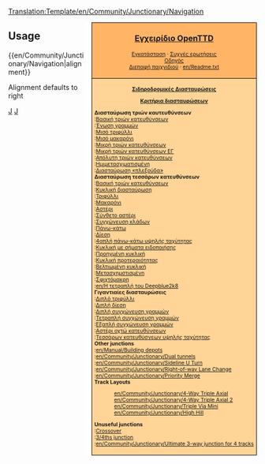 <noinclude>[[Translation:Template/en/Community/Junctionary/Navigation]]</noinclude><noinclude>{{en/Translation|origin=Template:en/Community/Junctionary/Navigation
|from  =en
|to    =el
|Percentage = 30
}}</noinclude>
<div style="float:right; padding-left:12px; background:#ffffff;">
<div style="border:1px solid #000000; background:#ffb466; padding:5px; -moz-border-radius-topleft:5px; -moz-border-radius-topright:5px; font-size: 12pt;">
<center><strong><font size="3">[[el/Manual/Main Page|Εγχειρίδιο OpenTTD]]</font></strong></center>
<div style="font-size: 8pt; text-align: center;">
[[el/Εγκατάσταση|Εγκατάσταση]] &middot; 
[[el/Συχνές ερωτήσεις|Συχνές ερωτήσεις]]<br />
[[el/Οδηγός|Οδηγός]]<br />
[[el/Διεπαφή παιχνιδιού|Διεπαφή παιχνιδιού]] &middot; 
[[en/Readme.txt]]
</div>
</div>
<div style="border:1px solid black; border-top-width: 0px; background:#ffd496; padding:5px; -moz-border-radius-bottomleft:5px; -moz-border-radius-bottomright:8px; font-size: 8pt;">


<center>'''[[el/Community/Junctionary/Main Page|Σιδηροδρομικές Διασταυρώσεις]]'''</center>
<center>'''[[el/Κριτήρια διασταυρώσεων|Κριτήρια διασταυρώσεων]]'''</center>

'''Διασταύρωση τριών καυτευθύνσεων'''<br>
:[[el/Βασική τριών κατευθύνσεων|Βασική τριών κατευθύνσεων]]<br>
:[[el/Ένωση γραμμών|Ένωση γραμμών]]<br>
:[[el/Μισό τριφύλλι|Μισό τριφύλλι]]<br>
:[[el/Μισό μακαρόνι|Μισό μακαρόνι]]<br>
:[[el/Μικρή τριών κατευθύνσεων|Μικρή τριών κατευθύνσεων]]<br>
:[[el/Μικρή τριών κατευθύνσεων με ένωση γραμμών|Μικρή τριών κατευθύνσεων ΕΓ]]<br>
:[[el/Απόλυτη τριών κατευθύνσεων|Απόλυτη τριών κατευθύνσεων]]<br>
:[[el/Ημιμετασχηματισμένη|Ημιμετασχιματισμένη]]<br>
:[[el/Διασταύρωση «πλεξούδα»|Διασταύρωση «πλεξούδα»]]<br>

'''Διασταύρωση τεσσάρων κατευθύνσεων'''<br>
:[[el/Βασική τριών κατευθύνσεων|Βασική τριών κατευθύνσεων]]<br>
:[[el/Κυκλική διασταύρωση|Κυκλική διασταύρωση]]<br>
:[[el/Τριφύλλι|Τριφύλλι]]<br>
:[[el/Μακαρόνι|Μακαρόνι]]<br>
:[[el/Αστέρι|Αστέρι]]<br>
:[[el/Σύνθετo αστέρι|Σύνθετο αστέρι]]<br>
:[[el/Συγχώνευση κλάδων|Συγχώνευση κλάδων]]<br>
:[[el/Πάνω κάτω|Πάνω-κάτω]]<br>
:[[el/Δίεση|Δίεση]]<br>
:[[el/4απλή πάνω-κάτω υψηλής ταχύτητας|4απλή πάνω-κάτω υψηλής ταχύτητας]]<br>
:[[el/Κυκλική με σήματα ειδοποίησης|Κυκλική με σήματα ειδοποιήσης]]<br>
:[[el/Προηγμένη κυκλική|Προηγμένη κυκλική]]<br>
:[[el/Κυκλική προτεραιότητας|Κυκλική προτεραιότητας]]<br>
:[[el/Βελτιωμένη κυκλική|Βελτιωμένη κυκλική]]<br>
:[[el/Μετασχηματισμένη|Μετασχημστισμένη]]<br>
:[[el/Σφιχτόμακρη|Σφιχτόμακρη]]<br>
:[[en/Η τετραπλή του Deepblue2k8]]<br>

'''Γιγαντιαίες διασταυρώσεις'''<br>
:[[el/Διπλό τριφύλλι|Διπλό τριφύλλι]]<br>
:[[el/Διπλή δίεση|Διπλή δίεση]]<br>
:[[el/Διπλή συγχώνευση γραμμών|Διπλή συγχώνευση γραμμών]]<br>
:[[el/Τετραπλή συγχώνευση γραμμών|Τετραπλή συγχώνευση γραμμών]]<br>
:[[el/Εξαπλή συγχώνευση γραμμών|Εξαπλή συγχώνευση γραμμών]]<br>
:[[el/Αστέρι οχτώ κατευθύνσεων|Αστέρι οχτώ κατευθύνσεων]]<br>
:[[el/Τεσσάρων κατευθύνσεων υψηλής ταχύτητας|Τεσσάρων κατευθύσνεων υψηλής ταχύτητας]]<br>

'''Other junctions'''<br>
:[[en/Manual/Building depots]]<br>
:[[en/Community/Junctionary/Dual tunnels]]<br>
:[[en/Community/Junctionary/Sideline U Turn]]<br>
:[[en/Community/Junctionary/Right-of-way Lane Change]]<br>
:[[en/Community/Junctionary/Priority Merge]]<br>

'''Track Layouts'''
:[[en/Community/Junctionary/4-Way Triple Axial]]<br>
:[[en/Community/Junctionary/4-Way Triple Axial 2]]<br>
:[[en/Community/Junctionary/Triple Via Mini]]<br>
:[[en/Community/Junctionary/High Hill]]<br>

'''Unuseful junctions'''<br>
:[[en/Community/Junctionary/Crossover-Junction|Crossover]]<br>
:[[en/Community/Junctionary/3∕4ths junction|3/4ths junction]]<br>
:[[en/Community/Junctionary/Ultimate 3-way junction for 4 tracks]]<br>

</div>
</div>
<noinclude>


==Usage==
<nowiki>{{en/Community/Junctionary/Navigation|alignment}}</nowiki>

Alignment defaults to right
[[Category:en/Templates|J]][[Category:en/Navigation|J]]
</noinclude>